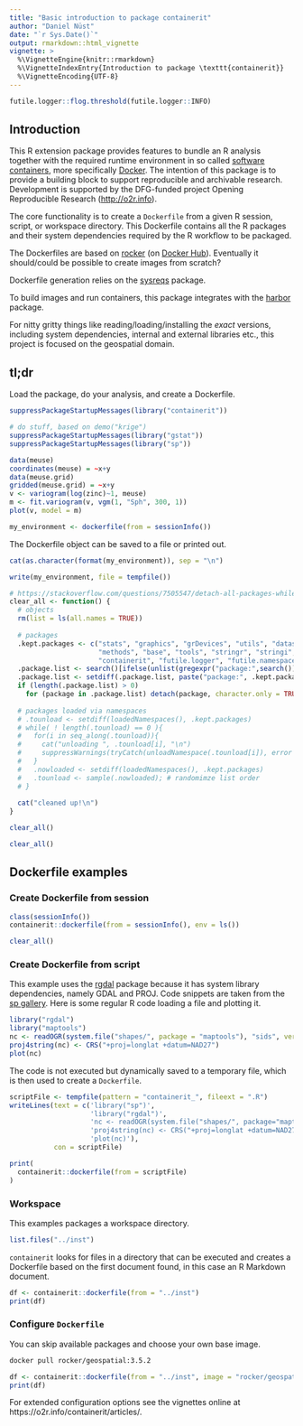```yaml
---
title: "Basic introduction to package containerit"
author: "Daniel Nüst"
date: "`r Sys.Date()`"
output: rmarkdown::html_vignette
vignette: >
  %\VignetteEngine{knitr::rmarkdown}
  %\VignetteIndexEntry{Introduction to package \texttt{containerit}}
  %\VignetteEncoding{UTF-8}
---
```


<!-- Copyright 2018 Opening Reproducible Research (https://o2r.info) -->

```r
futile.logger::flog.threshold(futile.logger::INFO)
```

## Introduction

This R extension package provides features to bundle an R analysis together with the required runtime environment in so called [software containers](https://en.wikipedia.org/wiki/Operating-system-level_virtualization), more specifically [Docker](http://docker.com/).
The intention of this package is to provide a building block to support reproducible and archivable research. Development is supported by the DFG-funded project Opening Reproducible Research ([http://o2r.info](https://o2r.info)).

The core functionality is to create a `Dockerfile` from a given R session, script, or workspace directory. This Dockerfile contains all the R packages and their system dependencies required by the R workflow to be packaged. 

The Dockerfiles are based on [rocker](https://github.com/rocker-org/rocker) (on [Docker Hub](https://hub.docker.com/u/rocker/)). Eventually it should/could be possible to create images from scratch?

Dockerfile generation relies on the [sysreqs](https://github.com/r-hub/sysreqs) package.

To build images and run containers, this package integrates with the [harbor](https://github.com/wch/harbor) package.

For nitty gritty things like reading/loading/installing the _exact_ versions, including system dependencies, internal and external libraries etc., this project is focused on the geospatial domain.

## tl;dr

Load the package, do your analysis, and create a Dockerfile.

```r
suppressPackageStartupMessages(library("containerit"))

# do stuff, based on demo("krige")
suppressPackageStartupMessages(library("gstat"))
suppressPackageStartupMessages(library("sp"))

data(meuse)
coordinates(meuse) = ~x+y
data(meuse.grid)
gridded(meuse.grid) = ~x+y
v <- variogram(log(zinc)~1, meuse)
m <- fit.variogram(v, vgm(1, "Sph", 300, 1))
plot(v, model = m)

my_environment <- dockerfile(from = sessionInfo())
```

The Dockerfile object can be saved to a file or printed out.

```r
cat(as.character(format(my_environment)), sep = "\n")
```

```r
write(my_environment, file = tempfile())
```

```r
# https://stackoverflow.com/questions/7505547/detach-all-packages-while-working-in-r
clear_all <- function() {
  # objects
  rm(list = ls(all.names = TRUE))
  
  # packages
  .kept.packages <- c("stats", "graphics", "grDevices", "utils", "datasets",
                      "methods", "base", "tools", "stringr", "stringi",
                      "containerit", "futile.logger", "futile.namespaces", "futile.options", "lambda.r")
  .package.list <- search()[ifelse(unlist(gregexpr("package:",search())) == 1,TRUE,FALSE)]
  .package.list <- setdiff(.package.list, paste("package:", .kept.packages, sep = ""))
  if (length(.package.list) > 0)
    for (package in .package.list) detach(package, character.only = TRUE)
  
  # packages loaded via namespaces
  # .tounload <- setdiff(loadedNamespaces(), .kept.packages)
  # while( ! length(.tounload) == 0 ){
  #   for(i in seq_along(.tounload)){
  #     cat("unloading ", .tounload[i], "\n")
  #     suppressWarnings(tryCatch(unloadNamespace(.tounload[i]), error = function(x) return(NA)))
  #   }
  #   .nowloaded <- setdiff(loadedNamespaces(), .kept.packages)
  #   .tounload <- sample(.nowloaded); # randomimze list order
  # }
  
  cat("cleaned up!\n")
}

clear_all()
```

```r
clear_all()
```

## Dockerfile examples

### Create Dockerfile from session

```r
class(sessionInfo())
containerit::dockerfile(from = sessionInfo(), env = ls())
```

```r
clear_all()
```

### Create Dockerfile from script

This example uses the [rgdal](https://cran.r-project.org/web/packages/rgdal/index.html) package because it has system library dependencies, namely GDAL and PROJ.
Code snippets are taken from the [sp gallery](http://edzer.github.io/sp/).
Here is some regular R code loading a file and plotting it.

```r
library("rgdal")
library("maptools")
nc <- readOGR(system.file("shapes/", package = "maptools"), "sids", verbose = FALSE)
proj4string(nc) <- CRS("+proj=longlat +datum=NAD27")
plot(nc)
```

The code is not executed but dynamically saved to a temporary file, which is then used to create a `Dockerfile`.

```r
scriptFile <- tempfile(pattern = "containerit_", fileext = ".R")
writeLines(text = c('library("sp")',
                    'library("rgdal")',
                    'nc <- readOGR(system.file("shapes/", package="maptools"), "sids", verbose = FALSE)',
                    'proj4string(nc) <- CRS("+proj=longlat +datum=NAD27")',
                    'plot(nc)'),
           con = scriptFile)

print(
  containerit::dockerfile(from = scriptFile)
)
```

### Workspace

This examples packages a workspace directory.

```r
list.files("../inst")
```

`containerit` looks for files in a directory that can be executed and creates a Dockerfile based on the first document found, in this case an R Markdown document.

```r
df <- containerit::dockerfile(from = "../inst")
print(df)
```

### Configure `Dockerfile`

You can skip available packages and choose your own base image.

```bash
docker pull rocker/geospatial:3.5.2
```

```r
df <- containerit::dockerfile(from = "../inst", image = "rocker/geospatial:3.5.2", filter_baseimage_pkgs = TRUE)
print(df)
```

For extended configuration options see the vignettes online at https://o2r.info/containerit/articles/.
